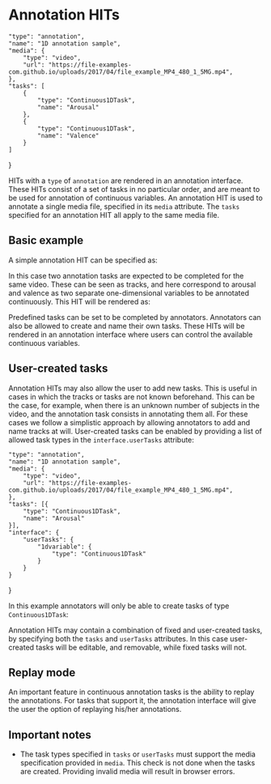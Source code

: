 
<Meta title="Annotation HITs"/>

# Annotation HITs

    "type": "annotation",
    "name": "1D annotation sample",
    "media": {
        "type": "video",
        "url": "https://file-examples-com.github.io/uploads/2017/04/file_example_MP4_480_1_5MG.mp4",
    },
    "tasks": [
        {
            "type": "Continuous1DTask",
            "name": "Arousal"
        },
        {
            "type": "Continuous1DTask",
            "name": "Valence"
        }
    ]
}

HITs with a `type` of `annotation` are rendered in an annotation interface. These HITs consist of a set of tasks in no particular order, and are meant to be used for annotation of continuous variables. An annotation HIT is used to annotate a single media file, specified in its `media` attribute. The `tasks` specified for an annotation HIT all apply to the same media file.

## Basic example

A simple annotation HIT can be specified as:

<CodeBlock code={hitSpec} />

In this case two annotation tasks are expected to be completed for the same video. These can be seen as tracks, and here correspond to arousal and valence as two separate one-dimensional variables to be annotated continuously. This HIT will be rendered as:

<Alert message="Note: this preview is not fully interactive. To be able to edit the tasks and submit data recreate the HIT in a local covfee install."/>
<HITVisualizer hit={hitSpec}/>

Predefined tasks can be set to be completed by annotators. Annotators can also be allowed to create and name their own tasks. These HITs will be rendered in an annotation interface where users can control the available continuous variables.

## User-created tasks

Annotation HITs may also allow the user to add new tasks. This is useful in cases in which the tracks or tasks are not known beforehand. This can be the case, for example, when there is an unknown number of subjects in the video, and the annotation task consists in annotating them all. For these cases we follow a simplistic approach by allowing annotators to add and name tracks at will. User-created tasks can be enabled by providing a list of allowed task types in the `interface.userTasks` attribute:

    "type": "annotation",
    "name": "1D annotation sample",
    "media": {
        "type": "video",
        "url": "https://file-examples-com.github.io/uploads/2017/04/file_example_MP4_480_1_5MG.mp4",
    },
    "tasks": [{
        "type": "Continuous1DTask",
        "name": "Arousal"
    }],
    "interface": {
        "userTasks": {
            "1dvariable": {
                "type": "Continuous1DTask"
            }
        }
    }
}

In this example annotators will only be able to create tasks of type `Continuous1DTask`:

<CodeBlock code={hitSpec2} />

<Alert message="Note: this preview is not fully interactive. To be able to edit the tasks and submit data recreate the HIT in a local covfee install."/>
<HITVisualizer hit={hitSpec2}/>

Annotation HITs may contain a combination of fixed and user-created tasks, by specifying both the `tasks` and `userTasks` attributes. In this case user-created tasks will be editable, and removable, while fixed tasks will not.

## Replay mode

An important feature in continuous annotation tasks is the ability to replay the annotations. For tasks that support it, the annotation interface will give the user the option of replaying his/her annotations. 

## Important notes

- The task types specified in `tasks` or `userTasks` must support the media specification provided in `media`. This check is not done when the tasks are created. Providing invalid media will result in browser errors.
